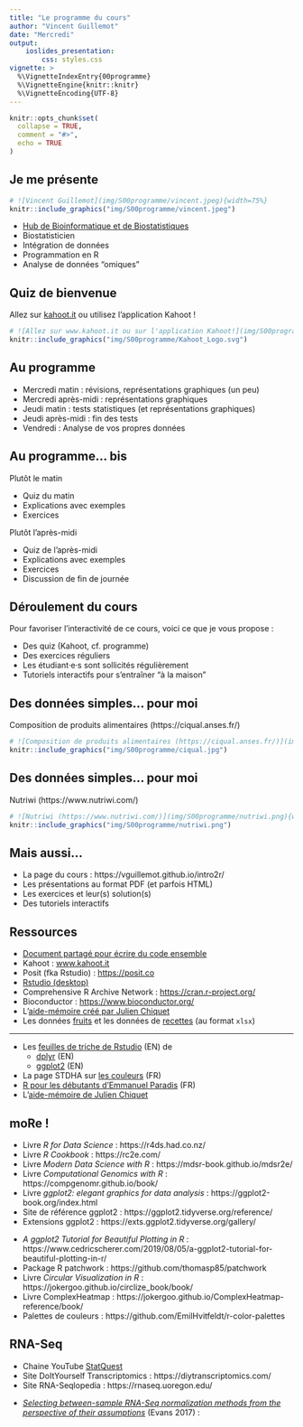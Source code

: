```yaml
---
title: "Le programme du cours"
author: "Vincent Guillemot"
date: "Mercredi"
output: 
    ioslides_presentation:
        css: styles.css
vignette: >
  %\VignetteIndexEntry{00programme}
  %\VignetteEngine{knitr::knitr}
  %\VignetteEncoding{UTF-8}
---
```


<style>
.forceBreak { -webkit-column-break-after: always; break-after: column; }
</style>

```r
knitr::opts_chunk$set(
  collapse = TRUE,
  comment = "#>",
  echo = TRUE
)
```

## Je me présente {.columns-2}

```r
# ![Vincent Guillemot](img/S00programme/vincent.jpeg){width=75%}
knitr::include_graphics("img/S00programme/vincent.jpeg")
```

<p class="forceBreak"></p>

 * [Hub de Bioinformatique et de Biostatistiques](https://research.pasteur.fr/fr/team/bioinformatics-and-biostatistics-hub/) 
 * Biostatisticien
 * Intégration de données
 * Programmation en R
 * Analyse de données "omiques"



## Quiz de bienvenue

Allez sur [kahoot.it](https://kahoot.it/) ou utilisez l'application Kahoot !

```r
# ![Allez sur www.kahoot.it ou sur l'application Kahoot!](img/S00programme/Kahoot_Logo.svg){width=100%}
knitr::include_graphics("img/S00programme/Kahoot_Logo.svg")
```



## Au programme {.bigger}

 * Mercredi matin : révisions, représentations graphiques (un peu)
 * Mercredi après-midi : représentations graphiques
 * Jeudi matin : tests statistiques (et représentations graphiques)
 * Jeudi après-midi : fin des tests
 * Vendredi : Analyse de vos propres données


## Au programme... bis {.bigger}

Plutôt le matin

 * Quiz du matin
 * Explications avec exemples
 * Exercices

<p class="forceBreak"></p>

Plutôt l'après-midi

 * Quiz de l'après-midi
 * Explications avec exemples 
 * Exercices
 * Discussion de fin de journée

## Déroulement du cours

Pour favoriser l'interactivité de ce cours, voici ce que je vous propose : 

 * Des quiz (Kahoot, cf. programme)
 * Des exercices réguliers
 * Les étudiant·e·s sont sollicités régulièrement
 * Tutoriels interactifs pour s'entraîner "à la maison"


## Des données simples... pour moi

Composition de produits alimentaires (https://ciqual.anses.fr/)

```r
# ![Composition de produits alimentaires (https://ciqual.anses.fr/)](img/S00programme/ciqual.jpg){width=100%}
knitr::include_graphics("img/S00programme/ciqual.jpg")
```


## Des données simples... pour moi

Nutriwi (https://www.nutriwi.com/)

```r
# ![Nutriwi (https://www.nutriwi.com/)](img/S00programme/nutriwi.png){width=40%}
knitr::include_graphics("img/S00programme/nutriwi.png")
```



## Mais aussi...

 * La page du cours : https://vguillemot.github.io/intro2r/
 * Les présentations au format PDF (et parfois HTML)
 * Les exercices et leur(s) solution(s)
 * Des tutoriels interactifs

## Ressources

 * [Document partagé pour écrire du code ensemble](https://docs.google.com/document/d/14ueWhjqTbOTcPc4sZp4wSickCjvM_-q2OD4kl-8LwLE)
  * Kahoot : [www.kahoot.it](www.kahoot.it)
  * Posit (fka Rstudio) : [https://posit.co](https://posit.co)
  * [Rstudio (desktop)](https://posit.co/download/rstudio-desktop/)
  * Comprehensive R Archive Network : [https://cran.r-project.org/](https://cran.r-project.org/)
  * Bioconductor : [https://www.bioconductor.org/](https://www.bioconductor.org/)
  * L'[aide-mémoire créé par Julien Chiquet](../inst/extdata/CommandesUsuelles.pdf)
  * Les données [fruits](../inst/extdata/fruits.xlsx) et les données de [recettes](../inst/extdata/nutriwi.xlsx) (au format `xlsx`)

****

  * Les [feuilles de triche de Rstudio](https://posit.co/resources/cheatsheets/) (EN) de
    - [dplyr](https://posit.co/wp-content/uploads/2022/10/data-transformation-1.pdf) (EN)
    - [ggplot2](https://posit.co/wp-content/uploads/2022/10/data-visualization-1.pdf) (EN)
  * La page STDHA sur [les couleurs](http://www.sthda.com/french/wiki/couleurs-dans-r) (FR)
  * [R pour les débutants d'Emmanuel Paradis](https://cran.r-project.org/doc/contrib/Paradis-rdebuts_fr.pdf) (FR)
  * L'[aide-mémoire de Julien Chiquet](https://vguillemot.github.io/debuter/inst/extdata/CommandesUsuelles.pdf)
  

## moRe ! {.columns-2 .smaller}

  * Livre *R for Data Science* : https://r4ds.had.co.nz/
  * Livre *R Cookbook* : https://rc2e.com/
  * Livre *Modern Data Science with R* : https://mdsr-book.github.io/mdsr2e/
  * Livre *Computational Genomics with R* : https://compgenomr.github.io/book/
  * Livre *ggplot2: elegant graphics for data analysis* : https://ggplot2-book.org/index.html
  * Site de référence ggplot2 : https://ggplot2.tidyverse.org/reference/
  * Extensions ggplot2 : https://exts.ggplot2.tidyverse.org/gallery/

<p class="forceBreak"></p>


  * *A ggplot2 Tutorial for Beautiful Plotting in R* : https://www.cedricscherer.com/2019/08/05/a-ggplot2-tutorial-for-beautiful-plotting-in-r/
  * Package R patchwork : https://github.com/thomasp85/patchwork
  * Livre *Circular Visualization in R* : https://jokergoo.github.io/circlize_book/book/
  * Livre ComplexHeatmap : https://jokergoo.github.io/ComplexHeatmap-reference/book/
  * Palettes de couleurs : https://github.com/EmilHvitfeldt/r-color-palettes
  
## RNA-Seq {.columns-2 .bigger}

  * Chaine YouTube [StatQuest](https://www.youtube.com/c/joshstarmer/videos)
  * Site DoItYourself Transcriptomics : https://diytranscriptomics.com/
  * Site RNA-Seqlopedia : https://rnaseq.uoregon.edu/

<p class="forceBreak"></p>

  * [*Selecting between-sample RNA-Seq normalization methods from the perspective of their assumptions*](https://academic.oup.com/bib/article/19/5/776/3056951) (Evans 2017) : 
